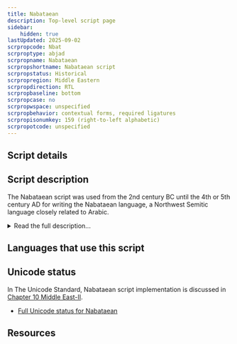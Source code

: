 ```yaml
---
title: Nabataean
description: Top-level script page
sidebar:
    hidden: true
lastUpdated: 2025-09-02
scrpropcode: Nbat
scrproptype: abjad
scrpropname: Nabataean
scrpropshortname: Nabataean script
scrpropstatus: Historical
scrpropregion: Middle Eastern
scrpropdirection: RTL
scrpropbaseline: bottom
scrpropcase: no
scrpropwspace: unspecified
scrpropbehavior: contextual forms, required ligatures
scrpropisonumkey: 159 (right-to-left alphabetic)
scrpropotcode: unspecified
---
```



## Script details

<ScriptDetails />

## Script description

The Nabataean script was used from the 2nd century BC until the 4th or 5th century AD for writing the Nabataean language, a Northwest Semitic language closely related to Arabic.

<details>
<summary>Read the full description...</summary>The script was developed from Aramaic writing, and was the immediate precursor of Arabic writing.

Nabataean was a right-to-left abjad; each letter represented a consonant and the reader had to supply the vowels from the context. It was a cursive script which made extensive use of ligatures. The script was used over a wide geographic area, and letter shapes were highly diverse from one region to another.
</details>

## Languages that use this script

<WsList script='Nbat' wsMax='5' />

## Unicode status

In The Unicode Standard, Nabataean script implementation is discussed in [Chapter 10 Middle East-II](http://www.unicode.org/versions/latest/ch10.pdf).

- [Full Unicode status for Nabataean](/scrlang/unicode/nbat-unicode.md)



## Resources

<ScriptResources detailSummary='seemore' />

